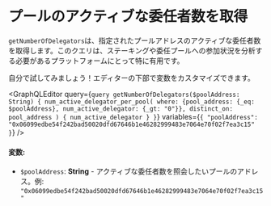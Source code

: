 
# プールのアクティブな委任者数を取得

`getNumberOfDelegators`は、指定されたプールアドレスのアクティブな委任者数を取得します。このクエリは、ステーキングや委任プールへの参加状況を分析する必要があるプラットフォームにとって特に有用です。

<Callout type="info">
自分で試してみましょう！エディターの下部で変数をカスタマイズできます。
</Callout>

<GraphQLEditor
  query={`query getNumberOfDelegators($poolAddress: String) {
  num_active_delegator_per_pool(
    where: {pool_address: {_eq: $poolAddress}, num_active_delegator: {_gt: "0"}},
    distinct_on: pool_address
  ) {
    num_active_delegator
  }
}`}
  variables={`{
  "poolAddress": "0x06099edbe54f242bad50020dfd67646b1e46282999483e7064e70f02f7ea3c15"
}`}
/>

#### 変数:
- `$poolAddress`: **String** - アクティブな委任者数を照会したいプールのアドレス。例: `"0x06099edbe54f242bad50020dfd67646b1e46282999483e7064e70f02f7ea3c15"`
